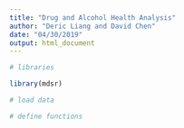 ```yaml
---
title: "Drug and Alcohol Health Analysis"
author: "Deric Liang and David Chen"
date: "04/30/2019"
output: html_document
---
```


```r

# libraries

library(mdsr)

# load data

# define functions


```